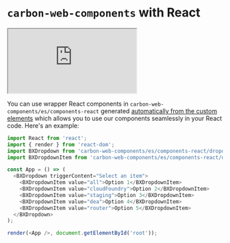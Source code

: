 
<Meta title="Introduction/Welcome" />

# `carbon-web-components` with React

<iframe
  src="https://codesandbox.io/embed/github/carbon-design-system/carbon-custom-elements/tree/master/examples/codesandbox/react?fontsize=14&hidenavigation=1&theme=light"
  style={{ width: '100%', height: '500px', border: 'solid rgba(0,0,0,0.1) 1px', boxShadow: 'rgba(0,0,0,0.1) 0 1px 3px 0' }}
  title="carbon-web-components-getting-started"
  sandbox="allow-modals allow-forms allow-popups allow-scripts allow-same-origin"
></iframe>

You can use wrapper React components in `carbon-web-components/es/components-react` generated [automatically from the custom elements](./src/globals/wrappers/createReactCustomElementType.ts) which allows you to use our components seamlessly in your React code. Here's an example:

```javascript
import React from 'react';
import { render } from 'react-dom';
import BXDropdown from 'carbon-web-components/es/components-react/dropdown/dropdown';
import BXDropdownItem from 'carbon-web-components/es/components-react/dropdown/dropdown-item';

const App = () => (
  <BXDropdown triggerContent="Select an item">
    <BXDropdownItem value="all">Option 1</BXDropdownItem>
    <BXDropdownItem value="cloudFoundry">Option 2</BXDropdownItem>
    <BXDropdownItem value="staging">Option 3</BXDropdownItem>
    <BXDropdownItem value="dea">Option 4</BXDropdownItem>
    <BXDropdownItem value="router">Option 5</BXDropdownItem>
  </BXDropdown>
);

render(<App />, document.getElementById('root'));
```
